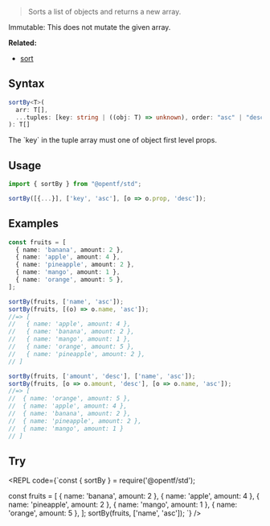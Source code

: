 
> Sorts a list of objects and returns a new array.

<Callout emoji="✅" type="info">
Immutable: This does not mutate the given array.
</Callout>

**Related:**

- [sort](/Array/sort)

## Syntax

```ts
sortBy<T>(
  arr: T[],
  ...tuples: [key: string | ((obj: T) => unknown), order: "asc" | "desc"][]
): T[]
```
<Callout type="info">
The `key` in the tuple array must one of object first level props.
</Callout>

## Usage

```ts
import { sortBy } from "@opentf/std";

sortBy([{...}], ['key', 'asc'], [o => o.prop, 'desc']);
```

## Examples

```ts
const fruits = [
  { name: 'banana', amount: 2 },
  { name: 'apple', amount: 4 },
  { name: 'pineapple', amount: 2 },
  { name: 'mango', amount: 1 },
  { name: 'orange', amount: 5 },
];

sortBy(fruits, ['name', 'asc']);
sortBy(fruits, [(o) => o.name, 'asc']);
//=> [
//   { name: 'apple', amount: 4 },
//   { name: 'banana', amount: 2 },
//   { name: 'mango', amount: 1 },
//   { name: 'orange', amount: 5 },
//   { name: 'pineapple', amount: 2 },
// ]

sortBy(fruits, ['amount', 'desc'], ['name', 'asc']);
sortBy(fruits, [o => o.amount, 'desc'], [o => o.name, 'asc']);
//=> [
//  { name: 'orange', amount: 5 },
//  { name: 'apple', amount: 4 },
//  { name: 'banana', amount: 2 },
//  { name: 'pineapple', amount: 2 },
//  { name: 'mango', amount: 1 }
// ]
```

## Try

<REPL code={`const { sortBy } = require('@opentf/std');

const fruits = [
  { name: 'banana', amount: 2 },
  { name: 'apple', amount: 4 },
  { name: 'pineapple', amount: 2 },
  { name: 'mango', amount: 1 },
  { name: 'orange', amount: 5 },
];
sortBy(fruits, ['name', 'asc']);
`} />
